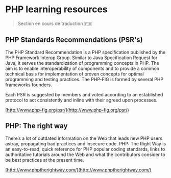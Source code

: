 # PHP learning resources

> Section en cours de traduction 🇫🇷

## PHP Standards Recommendations (PSR's)

The PHP Standard Recommendation is a PHP specification published by the PHP Framework Interop Group. Similar to Java Specification Request for Java, it serves the standardization of programming concepts in PHP. The aim is to enable interoperability of components and to provide a common technical basis for implementation of proven concepts for optimal programming and testing practices. The PHP-FIG is formed by several PHP frameworks founders.

Each PSR is suggested by members and voted according to an established protocol to act consistently and inline with their agreed upon processes.

[http://www.php-fig.org/psr/](http://www.php-fig.org/psr/)

## PHP: The right way

There’s a lot of outdated information on the Web that leads new PHP users astray, propagating bad practices and insecure code. PHP: The Right Way is an easy-to-read, quick reference for PHP popular coding standards, links to authoritative tutorials around the Web and what the contributors consider to be best practices at the present time.

[http://www.phptherightway.com/](http://www.phptherightway.com/)

